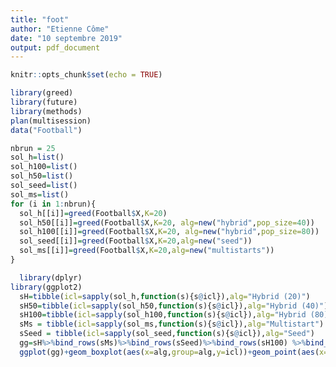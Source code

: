 ```yaml
---
title: "foot"
author: "Etienne Côme"
date: "10 septembre 2019"
output: pdf_document
---
```


```r
knitr::opts_chunk$set(echo = TRUE)
```

```r
library(greed)
library(future)
library(methods)
plan(multisession)
data("Football")

```

```r
nbrun = 25
sol_h=list()
sol_h100=list()
sol_h50=list()
sol_seed=list()
sol_ms=list()
for (i in 1:nbrun){
  sol_h[[i]]=greed(Football$X,K=20)
  sol_h50[[i]]=greed(Football$X,K=20, alg=new("hybrid",pop_size=40))
  sol_h100[[i]]=greed(Football$X,K=20, alg=new("hybrid",pop_size=80))
  sol_seed[[i]]=greed(Football$X,K=20,alg=new("seed"))
  sol_ms[[i]]=greed(Football$X,K=20,alg=new("multistarts"))
}
```


```r
  library(dplyr)
library(ggplot2)
  sH=tibble(icl=sapply(sol_h,function(s){s@icl}),alg="Hybrid (20)")
  sH50=tibble(icl=sapply(sol_h50,function(s){s@icl}),alg="Hybrid (40)")
  sH100=tibble(icl=sapply(sol_h100,function(s){s@icl}),alg="Hybrid (80)")
  sMs = tibble(icl=sapply(sol_ms,function(s){s@icl}),alg="Multistart")
  sSeed = tibble(icl=sapply(sol_seed,function(s){s@icl}),alg="Seed")
  gg=sH%>%bind_rows(sMs)%>%bind_rows(sSeed)%>%bind_rows(sH100) %>%bind_rows(sH50) %>% mutate(alg=factor(alg,levels = c("Multistart","Seed","Hybrid (20)","Hybrid (40)","Hybrid (80)")))
  ggplot(gg)+geom_boxplot(aes(x=alg,group=alg,y=icl))+geom_point(aes(x=alg,y=icl))+xlab("")+ylab("ICL")+theme_bw()+ggtitle("Football team network")


```
